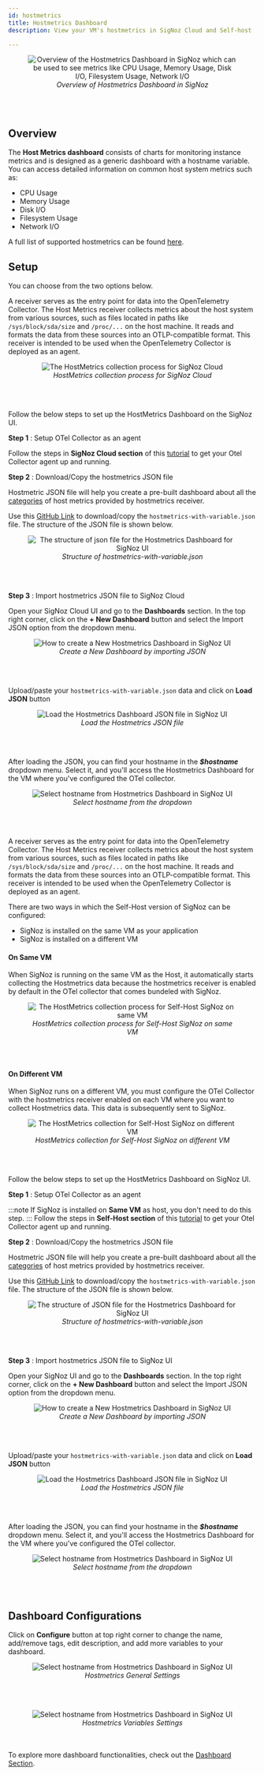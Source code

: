 ```yaml
---
id: hostmetrics
title: Hostmetrics Dashboard
description: View your VM's hostmetrics in SigNoz Cloud and Self-host

---
```





<figure data-zoomable align='center'>
    <img src="/img/hostmetrics-dashboard-overview.webp" alt="Overview of the Hostmetrics Dashboard in SigNoz which can be used to see metrics like CPU Usage, Memory Usage, Disk I/O, Filesystem Usage, Network I/O"/>
    <figcaption><i>Overview of Hostmetrics Dashboard in SigNoz</i></figcaption>
</figure>
<br></br>

## Overview

The **Host Metrics dashboard** consists of charts for monitoring instance metrics and 
is designed as a generic dashboard with a hostname variable. 
You can access detailed information on common host system metrics such as:

- CPU Usage
- Memory Usage
- Disk I/O
- Filesystem Usage
- Network I/O

A full list of supported hostmetrics can be found <a href = "https://github.com/open-telemetry/opentelemetry-collector-contrib/blob/main/receiver/hostmetricsreceiver/README.md#getting-started" rel="noopener noreferrer nofollow" target="_blank" >here</a>.

## Setup

You can choose from the two options below.

<Tabs>
<TabItem value="SigNoz Cloud" label="SigNoz Cloud" default>

A receiver serves as the entry point for data into the OpenTelemetry Collector. 
The Host Metrics receiver collects metrics about the host system from various sources, such as files located in paths like `/sys/block/sda/size` and `/proc/...` on the host machine. It reads and formats the data from these sources into an OTLP-compatible format. This receiver is intended to be used when the OpenTelemetry Collector is deployed as an agent.

<figure data-zoomable align='center'>
    <img src="/img/hostmetrics-cloud-architecture.webp" alt="The HostMetrics collection process for SigNoz Cloud"/>
    <figcaption><i>HostMetrics collection process for SigNoz Cloud</i></figcaption>
</figure>
<br></br>

Follow the below steps to set up the HostMetrics Dashboard on the SigNoz UI.

**Step 1** : Setup OTel Collector as an agent

Follow the steps in **SigNoz Cloud section** of this <a href = "https://signoz.io/docs/tutorial/opentelemetry-binary-usage-in-virtual-machine/" rel="noopener noreferrer nofollow" target="_blank" >tutorial</a> to get your Otel Collector agent up and running.

**Step 2** : Download/Copy the hostmetrics JSON file

Hostmetric JSON file will help you create a pre-built dashboard about all the <a href = "https://github.com/open-telemetry/opentelemetry-collector-contrib/blob/main/receiver/hostmetricsreceiver/README.md#getting-started" rel="noopener noreferrer nofollow" target="_blank" >categories</a> of host metrics provided by hostmetrics receiver.

Use this <a href = "https://github.com/SigNoz/dashboards/blob/main/hostmetrics/hostmetrics-with-variable.json" rel="noopener noreferrer nofollow" target="_blank" >GitHub Link</a> to download/copy the `hostmetrics-with-variable.json` file. The structure of the JSON file is shown below.

<figure data-zoomable align='center'>
    <img src="/img/hostmetrics-with-variable-json.webp" alt="The structure of json file for the  Hostmetrics Dashboard for SigNoz UI"/>
    <figcaption><i>Structure of hostmetrics-with-variable.json</i></figcaption>
</figure>
<br></br>

**Step 3** : Import hostmetrics JSON file to SigNoz Cloud

Open your SigNoz Cloud UI and go to the **Dashboards** section. 
In the top right corner, click on the **+ New Dashboard** button and 
select the Import JSON option from the dropdown menu.

<figure data-zoomable align='center'>
    <img src="/img/hostmetrics-new-dashboard.webp" alt="How to create a New Hostmetrics Dashboard in SigNoz UI"/>
    <figcaption><i>Create a New Dashboard by importing JSON</i></figcaption>
</figure>
<br></br>

Upload/paste your `hostmetrics-with-variable.json` data and click on **Load JSON** button

<figure data-zoomable align='center'>
    <img src="/img/hostmetrics-load-json.webp" alt="Load the Hostmetrics Dashboard JSON file in SigNoz UI"/>
    <figcaption><i>Load the Hostmetrics JSON file</i></figcaption>
</figure>
<br></br>

After loading the JSON, you can find your hostname in the  **<i>$hostname</i>** dropdown menu. 
Select it, and you'll access the Hostmetrics Dashboard for the VM where you've configured the OTel collector.

<figure data-zoomable align='center'>
    <img src="/img/hostmetrics-select-hostname.webp" alt="Select hostname from Hostmetrics Dashboard in SigNoz UI"/>
    <figcaption><i> Select hostname from the dropdown</i></figcaption>
</figure>
<br></br>


</TabItem>


<TabItem value="Self-Host" label="Self-Host">

A receiver serves as the entry point for data into the OpenTelemetry Collector. 
The Host Metrics receiver collects metrics about the host system from various sources, such as files located in paths like `/sys/block/sda/size` and `/proc/...` on the host machine. It reads and formats the data from these sources into an OTLP-compatible format. This receiver is intended to be used when the OpenTelemetry Collector is deployed as an agent.

There are two ways in which the Self-Host version of SigNoz can be configured:

- SigNoz is installed on the same VM as your application
- SigNoz is installed on a different VM

#### On Same VM

When SigNoz is running on the same VM as the Host, it automatically starts collecting 
the Hostmetrics data because the hostmetrics receiver is enabled by default in the 
OTel collector that comes bundeled with SigNoz.

<figure data-zoomable align='center'>
    <img src="/img/hostmetrics-selfhost-same-vm.webp" alt="The HostMetrics collection process for Self-Host SigNoz on same VM"/>
    <figcaption><i>HostMetrics collection process for Self-Host SigNoz on same VM</i></figcaption>
</figure>
<br></br>


#### On Different VM
When SigNoz runs on a different VM, you must configure the OTel Collector 
with the hostmetrics receiver enabled on each VM where you want to collect 
Hostmetrics data. This data is subsequently sent to SigNoz.

<figure data-zoomable align='center'>
    <img src="/img/hostmetrics-selfhost-different-vm.webp" alt="The HostMetrics collection for Self-Host SigNoz on different VM"/>
    <figcaption><i>HostMetrics collection for Self-Host SigNoz on different VM</i></figcaption>
</figure>
<br></br>


Follow the below steps to set up the HostMetrics Dashboard on SigNoz UI.

**Step 1** : Setup OTel Collector as an agent

:::note
If SigNoz is installed on **Same VM** as host, you don't need to do this step.
:::
Follow the steps in **Self-Host section** of this <a href = "https://signoz.io/docs/tutorial/opentelemetry-binary-usage-in-virtual-machine/" rel="noopener noreferrer nofollow" target="_blank" >tutorial</a> to get your Otel Collector agent up and running.


**Step 2** : Download/Copy the hostmetrics JSON file

Hostmetric JSON file will help you create a pre-built dashboard 
about all the <a href = "https://github.com/open-telemetry/opentelemetry-collector-contrib/blob/main/receiver/hostmetricsreceiver/README.md#getting-started" rel="noopener noreferrer nofollow" target="_blank" >categories</a> of host metrics provided by hostmetrics receiver.

Use this <a href = "https://github.com/SigNoz/dashboards/blob/main/hostmetrics/hostmetrics-with-variable.json" rel="noopener noreferrer nofollow" target="_blank" >GitHub Link</a> to download/copy the `hostmetrics-with-variable.json` file. The structure of the JSON file is shown below.

<figure data-zoomable align='center'>
    <img src="/img/hostmetrics-with-variable-json.webp" alt="The structure of JSON file for the  Hostmetrics Dashboard for SigNoz UI"/>
    <figcaption><i>Structure of hostmetrics-with-variable.json</i></figcaption>
</figure>
<br></br>

**Step 3** : Import hostmetrics JSON file to SigNoz UI

Open your SigNoz UI and go to the **Dashboards** section. 
In the top right corner, click on the **+ New Dashboard** button 
and select the Import JSON option from the dropdown menu.

<figure data-zoomable align='center'>
    <img src="/img/hostmetrics-new-dashboard.webp" alt="How to create a New Hostmetrics Dashboard in SigNoz UI"/>
    <figcaption><i>Create a New Dashboard by importing JSON</i></figcaption>
</figure>
<br></br>

Upload/paste your `hostmetrics-with-variable.json` data and click on **Load JSON** button

<figure data-zoomable align='center'>
    <img src="/img/hostmetrics-load-json.webp" alt="Load the Hostmetrics Dashboard JSON file in SigNoz UI"/>
    <figcaption><i>Load the Hostmetrics JSON file</i></figcaption>
</figure>
<br></br>

After loading the JSON, you can find your hostname in the **<i>$hostname</i>** dropdown menu. 
Select it, and you'll access the Hostmetrics Dashboard for the VM where you've configured the OTel collector.

<figure data-zoomable align='center'>
    <img src="/img/hostmetrics-select-hostname.webp" alt="Select hostname from Hostmetrics Dashboard in SigNoz UI"/>
    <figcaption><i> Select hostname from the dropdown</i></figcaption>
</figure>
<br></br>

</TabItem>
</Tabs>

## Dashboard Configurations

Click on **Configure** button at top right corner to change the name, add/remove tags, edit description, and add more variables to your dashboard.
<figure data-zoomable align='center'>
    <img src="/img/hostmetrics-configure-general-section.webp" alt="Select hostname from Hostmetrics Dashboard in SigNoz UI"/>
    <figcaption><i> Hostmetrics General Settings</i></figcaption>
</figure>
<br></br>

<figure data-zoomable align='center'>
    <img src="/img/hostmetrics-configure-variables-section.webp" alt="Select hostname from Hostmetrics Dashboard in SigNoz UI"/>
    <figcaption><i> Hostmetrics Variables Settings</i></figcaption>
</figure>
<br></br>
To explore more dashboard functionalities, check out the  <a href = "https://signoz.io/docs/userguide/manage-dashboards-and-panels/" rel="noopener noreferrer nofollow" target="_blank" >Dashboard Section</a>.

